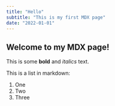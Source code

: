 ```yaml
---
title: "Hello"
subtitle: "This is my first MDX page"
date: "2022-01-01"
---
```


## Welcome to my MDX page!
 
This is some **bold** and _italics_ text.

This is a list in markdown:
 
1. One
1. Two
1. Three